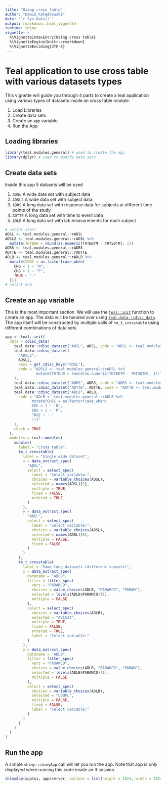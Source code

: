 ```yaml
---
title: "Using cross table"
author: "Dawid Kałędkowski"
date: "`r Sys.Date()`"
output: rmarkdown::html_vignette
runtime: shiny
vignette: >
  %\VignetteIndexEntry{Using cross table}
  %\VignetteEngine{knitr::rmarkdown}
  %\VignetteEncoding{UTF-8}
---
```


# Teal application to use cross table with various datasets types

This vignette will guide you through 4 parts to create a teal application using
various types of datasets inside an cross table module:

1. Load Libraries
2. Create data sets
3. Create an `app` variable
4. Run the App

## Loading libraries

```r
library(teal.modules.general) # used to create the app
library(dplyr) # used to modify data sets
```

## Create data sets

Inside this app 5 datasets will be used

1. `ADSL` A wide data set with subject data
2. `ADSL2` A wide data set with subject data
3. `ADRS` A long data set with response data for subjects at different time points of the study
4. `ADTTE` A long data set with time to event data
5. `ADLB` A long data set with lab measurements for each subject

```r
# nolint start
ADSL <- teal.modules.general::rADSL
ADSL2 <- teal.modules.general::rADSL %>%
  mutate(TRTDUR = round(as.numeric(TRTEDTM - TRTSDTM), 1))
ADRS <- teal.modules.general::rADRS
ADTTE <- teal.modules.general::rADTTE
ADLB <- teal.modules.general::rADLB %>%
  mutate(CHGC = as.factor(case_when(
    CHG < 1 ~ "N",
    CHG > 1 ~ "P",
    TRUE ~ "-"
  )))
# nolint end
```

## Create an `app` variable

This is the most important section. We will use the [`teal::init`](https://insightsengineering.github.io/teal/reference/init) function to
create an app. The data will be handed over using [`teal.data::cdisc_data`](https://insightsengineering.github.io/teal.data/reference/cdisc_data). The app
itself will be constructed by multiple calls of `tm_t_crosstable` using different
combinations of data sets.

```r
app <- teal::init(
  data = cdisc_data(
    teal.data::cdisc_dataset("ADSL", ADSL, code = "ADSL <- teal.modules.general::rADSL"),
    teal.data::cdisc_dataset(
      "ADSL2",
      ADSL2,
      keys = get_cdisc_keys("ADSL"),
      code = "ADSL2 <- teal.modules.general::rADSL %>%
              mutate(TRTDUR = round(as.numeric(TRTEDTM - TRTSDTM), 1))"
    ),
    teal.data::cdisc_dataset("ADRS", ADRS, code = "ADRS <- teal.modules.general::rADRS"),
    teal.data::cdisc_dataset("ADTTE", ADTTE, code = "ADTTE <- teal.modules.general::rADTTE"),
    teal.data::cdisc_dataset("ADLB", ADLB,
      code = "ADLB <- teal.modules.general::rADLB %>%
            mutate(CHGC = as.factor(case_when(
            CHG < 1 ~ 'N',
            CHG > 1 ~ 'P',
            TRUE ~ '-'
            )))"
    ),
    check = TRUE
  ),
  modules = teal::modules(
    modules(
      label = "Cross table",
      tm_t_crosstable(
        label = "Single wide dataset",
        x = data_extract_spec(
          "ADSL",
          select = select_spec(
            label = "Select variable:",
            choices = variable_choices(ADSL),
            selected = names(ADSL)[5],
            multiple = TRUE,
            fixed = FALSE,
            ordered = TRUE
          )
        ),
        y = data_extract_spec(
          "ADSL",
          select = select_spec(
            label = "Select variable:",
            choices = variable_choices(ADSL),
            selected = names(ADSL)[6],
            multiple = FALSE,
            fixed = FALSE
          )
        )
      ),
      tm_t_crosstable(
        label = "Same long datasets (different subsets)",
        x = data_extract_spec(
          dataname = "ADLB",
          filter = filter_spec(
            vars = "PARAMCD",
            choices = value_choices(ADLB, "PARAMCD", "PARAM"),
            selected = levels(ADLB$PARAMCD)[1],
            multiple = FALSE
          ),
          select = select_spec(
            choices = variable_choices(ADLB),
            selected = "AVISIT",
            multiple = TRUE,
            fixed = FALSE,
            ordered = TRUE,
            label = "Select variable:"
          )
        ),
        y = data_extract_spec(
          dataname = "ADLB",
          filter = filter_spec(
            vars = "PARAMCD",
            choices = value_choices(ADLB, "PARAMCD", "PARAM"),
            selected = levels(ADLB$PARAMCD)[1],
            multiple = FALSE
          ),
          select = select_spec(
            choices = variable_choices(ADLB),
            selected = "LOQFL",
            multiple = FALSE,
            fixed = FALSE,
            label = "Select variable:"
          )
        )
      )
    )
  )
)
```

## Run the app

A simple `shiny::shinyApp` call will let you run the app.
Note that app is only displayed when running this code inside an R session.

```r
shinyApp(app$ui, app$server, options = list(height = 1024, width = 1024))
```

